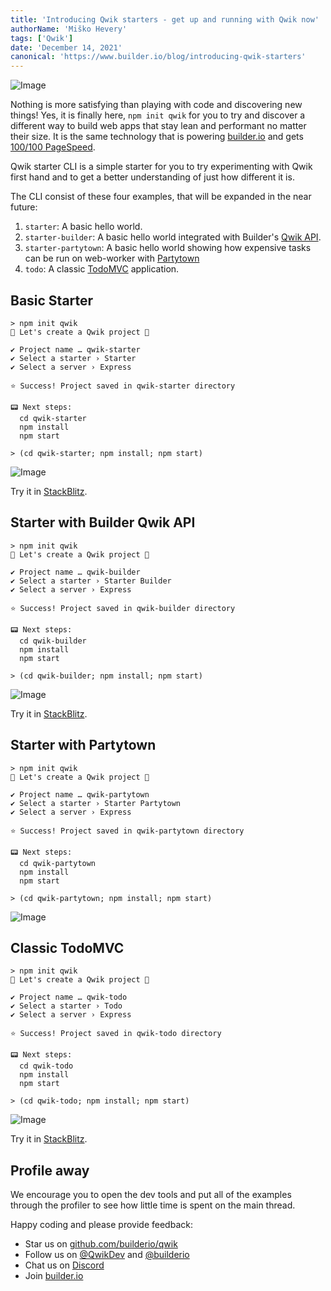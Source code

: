 ```yaml
---
title: 'Introducing Qwik starters - get up and running with Qwik now'
authorName: 'Miško Hevery'
tags: ['Qwik']
date: 'December 14, 2021'
canonical: 'https://www.builder.io/blog/introducing-qwik-starters'
---
```



<ArticleBlock>

![Image](https://cdn.builder.io/api/v1/image/assets%2FYJIGb4i01jvw0SRdL5Bt%2F85209017e99f4753a56614f6712817c5?width=700)

Nothing is more satisfying than playing with code and discovering new things! Yes, it is finally here, `npm init qwik` for you to try and discover a different way to build web apps that stay lean and performant no matter their size. It is the same technology that is powering [builder.io](https://www.builder.io) and gets [100/100 PageSpeed](https://www.builder.io/blog/how-we-cut-99-percent-js-with-qwik-and-partytown).

Qwik starter CLI is a simple starter for you to try experimenting with Qwik first hand and to get a better understanding of just how different it is.

The CLI consist of these four examples, that will be expanded in the near future:

1.  `starter`: A basic hello world.
2.  `starter-builder`: A basic hello world integrated with Builder's [Qwik API](https://www.builder.io/c/docs/qwik-api).
3.  `starter-partytown`: A basic hello world showing how expensive tasks can be run on web-worker with [Partytown](https://github.com/BuilderIO/partytown)
4.  `todo`: A classic [TodoMVC](https://todomvc.com/) application.

## Basic Starter

```shell
> npm init qwik
💫 Let's create a Qwik project 💫

✔ Project name … qwik-starter
✔ Select a starter › Starter
✔ Select a server › Express

⭐️ Success! Project saved in qwik-starter directory

📟 Next steps:
  cd qwik-starter
  npm install
  npm start

> (cd qwik-starter; npm install; npm start)
```

![Image](https://cdn.builder.io/api/v1/image/assets%2FYJIGb4i01jvw0SRdL5Bt%2F17ab71fc12be4fbb9a8b19415998995f?width=705)

Try it in [StackBlitz](https://stackblitz.com/edit/qwik-starter).

## Starter with Builder Qwik API

```shell
> npm init qwik
💫 Let's create a Qwik project 💫

✔ Project name … qwik-builder
✔ Select a starter › Starter Builder
✔ Select a server › Express

⭐️ Success! Project saved in qwik-builder directory

📟 Next steps:
  cd qwik-builder
  npm install
  npm start

> (cd qwik-builder; npm install; npm start)
```

![Image](https://cdn.builder.io/api/v1/image/assets%2FYJIGb4i01jvw0SRdL5Bt%2F8c4425a663a84a41a85555f53f2665fc?width=705)

Try it in [StackBlitz](https://stackblitz.com/edit/qwik-todo-builder).

## Starter with Partytown

```shell
> npm init qwik
💫 Let's create a Qwik project 💫

✔ Project name … qwik-partytown
✔ Select a starter › Starter Partytown
✔ Select a server › Express

⭐️ Success! Project saved in qwik-partytown directory

📟 Next steps:
  cd qwik-partytown
  npm install
  npm start

> (cd qwik-partytown; npm install; npm start)
```

![Image](https://cdn.builder.io/api/v1/image/assets%2FYJIGb4i01jvw0SRdL5Bt%2F00c19642f9ac4f618f0d7356b9bc46cf?width=705)

## Classic TodoMVC

```shell
> npm init qwik
💫 Let's create a Qwik project 💫

✔ Project name … qwik-todo
✔ Select a starter › Todo
✔ Select a server › Express

⭐️ Success! Project saved in qwik-todo directory

📟 Next steps:
  cd qwik-todo
  npm install
  npm start

> (cd qwik-todo; npm install; npm start)
```

![Image](https://cdn.builder.io/api/v1/image/assets%2FYJIGb4i01jvw0SRdL5Bt%2Fc7c0ea671c4547ecb2cd7da50843b97f?width=705)

Try it in [StackBlitz](https://stackblitz.com/edit/qwik-todo-demo).

## Profile away

We encourage you to open the dev tools and put all of the examples through the profiler to see how little time is spent on the main thread.

Happy coding and please provide feedback:

- Star us on [github.com/builderio/qwik](https://github.com/builderio/qwik)
- Follow us on [@QwikDev](https://twitter.com/QwikDev) and [@builderio](https://twitter.com/builderio)
- Chat us on [Discord](https://discord.gg/JHVpZmqSs4)
- Join [builder.io](https://builder-io.rippling-ats.com)

</ArticleBlock>